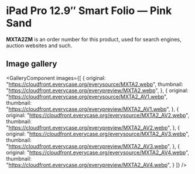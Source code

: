 
# iPad Pro 12.9″ Smart Folio — Pink Sand

<Callout type='info' emoji='👉🏻'>**MXTA2ZM** is an order number for this product, used for search engines, auction websites and such.</Callout>

## Image gallery

<GalleryComponent
    images={[
      {
        original: "https://cloudfront.everycase.org/everysource/MXTA2.webp",
        thumbnail: "https://cloudfront.everycase.org/everypreview/MXTA2.webp",
      },
      {
        original: "https://cloudfront.everycase.org/everysource/MXTA2_AV1.webp",
        thumbnail: "https://cloudfront.everycase.org/everypreview/MXTA2_AV1.webp",
      },
      {
        original: "https://cloudfront.everycase.org/everysource/MXTA2_AV2.webp",
        thumbnail: "https://cloudfront.everycase.org/everypreview/MXTA2_AV2.webp",
      },
      {
        original: "https://cloudfront.everycase.org/everysource/MXTA2_AV3.webp",
        thumbnail: "https://cloudfront.everycase.org/everypreview/MXTA2_AV3.webp",
      },
      {
        original: "https://cloudfront.everycase.org/everysource/MXTA2_AV4.webp",
        thumbnail: "https://cloudfront.everycase.org/everypreview/MXTA2_AV4.webp",
      }
    ]}
  />
